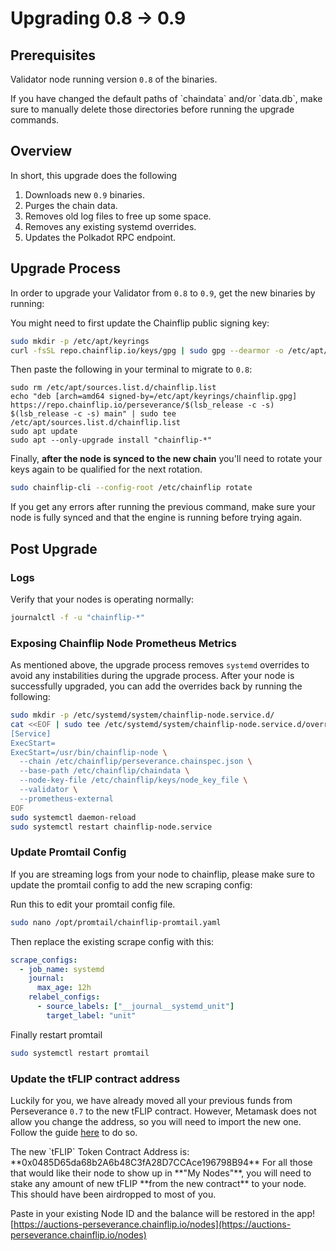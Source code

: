 
# Upgrading 0.8 -> 0.9

## Prerequisites

Validator node running version `0.8` of the binaries.

<Callout type="warning">
  If you have changed the default paths of `chaindata` and/or `data.db`, make
  sure to manually delete those directories before running the upgrade commands.
</Callout>

## Overview

In short, this upgrade does the following

1. Downloads new `0.9` binaries.
2. Purges the chain data.
3. Removes old log files to free up some space.
4. Removes any existing systemd overrides.
5. Updates the Polkadot RPC endpoint.

## Upgrade Process

In order to upgrade your Validator from `0.8` to `0.9`, get the new binaries by running:

You might need to first update the Chainflip public signing key:

```bash copy
sudo mkdir -p /etc/apt/keyrings
curl -fsSL repo.chainflip.io/keys/gpg | sudo gpg --dearmor -o /etc/apt/keyrings/chainflip.gpg
```

Then paste the following in your terminal to migrate to `0.8`:

```shell copy
sudo rm /etc/apt/sources.list.d/chainflip.list
echo "deb [arch=amd64 signed-by=/etc/apt/keyrings/chainflip.gpg] https://repo.chainflip.io/perseverance/$(lsb_release -c -s) $(lsb_release -c -s) main" | sudo tee /etc/apt/sources.list.d/chainflip.list
sudo apt update
sudo apt --only-upgrade install "chainflip-*"
```

Finally, **after the node is synced to the new chain** you'll need to rotate your keys again to be qualified for the next rotation.

```bash copy
sudo chainflip-cli --config-root /etc/chainflip rotate
```

<Callout type="info">
  If you get any errors after running the previous command, make sure your node
  is fully synced and that the engine is running before trying again.
</Callout>

## Post Upgrade

### Logs

Verify that your nodes is operating normally:

```bash copy
journalctl -f -u "chainflip-*"
```

### Exposing Chainflip Node Prometheus Metrics

As mentioned above, the upgrade process removes `systemd` overrides to avoid any instabilities during the upgrade process. After your node is successfully upgraded, you can add the overrides back by running the following:

```sh
sudo mkdir -p /etc/systemd/system/chainflip-node.service.d/
cat <<EOF | sudo tee /etc/systemd/system/chainflip-node.service.d/override.conf >/dev/null
[Service]
ExecStart=
ExecStart=/usr/bin/chainflip-node \
  --chain /etc/chainflip/perseverance.chainspec.json \
  --base-path /etc/chainflip/chaindata \
  --node-key-file /etc/chainflip/keys/node_key_file \
  --validator \
  --prometheus-external
EOF
sudo systemctl daemon-reload
sudo systemctl restart chainflip-node.service
```

### Update Promtail Config

If you are streaming logs from your node to chainflip, please make sure to update the promtail config to add the new scraping config:

Run this to edit your promtail config file.

```bash copy
sudo nano /opt/promtail/chainflip-promtail.yaml
```

Then replace the existing scrape config with this:

```yaml
scrape_configs:
  - job_name: systemd
    journal:
      max_age: 12h
    relabel_configs:
      - source_labels: ["__journal__systemd_unit"]
        target_label: "unit"
```

Finally restart promtail

```bash copy
sudo systemctl restart promtail
```

### Update the tFLIP contract address

Luckily for you, we have already moved all your previous funds from Perseverance `0.7` to the new tFLIP contract. However, Metamask does not allow you change the address, so you will need to import the new one. Follow the guide [here](https://support.metamask.io/hc/en-us/articles/360015489031-How-to-display-tokens-in-MetaMask#h_01FWH492CHY60HWPC28RW0872H) to do so.

<Callout type="info">
  The new `tFLIP` Token Contract Address is:
  **0x0485D65da68b2A6b48C3fA28D7CCAce196798B94**
</Callout>

<Callout type="warning">
For all those that would like their node to show up in **"My Nodes"**, you will need to stake any amount of new tFLIP **from the new contract** to your node. This should have been airdropped to most of you.

Paste in your existing Node ID and the balance will be restored in the app! [https://auctions-perseverance.chainflip.io/nodes](https://auctions-perseverance.chainflip.io/nodes)

</Callout>
